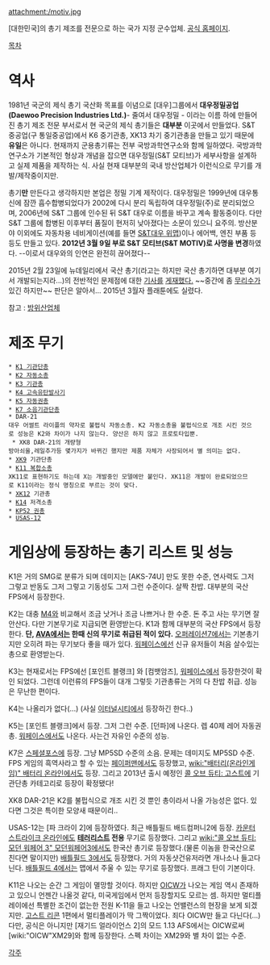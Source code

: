 attachment:/motiv.jpg

[대한민국]의 총기 제조를 전문으로 하는 국가 지정 군수업체. [http://www.sntmotiv.com/ 공식 홈페이지].

[[목차]] 
= 역사 =
1981년 국군의 제식 총기 국산화 목표를 이념으로 [대우]그룹에서 '''대우정밀공업(Daewoo Precision Industries Ltd.)'''- 줄여서 대우정밀 - 이라는 이름 하에 만들어진 총기 제조 전문 부서로서 현 국군의 제식 총기들은 '''대부분''' 이곳에서 만들었다. S&T 중공업(구 통일중공업)에서 K6 중기관총, XK13 차기 중기관총을 만들고 있기 때문에 '''유일'''은 아니다. 현재까지 군용총기류는 전부 국방과학연구소와 함께 일하였다. 국방과학연구소가 기본적인 형상과 개념을 잡으면 대우정밀(S&T 모티브)가 세부사항을 설계하고 실제 제품을 제작하는 식. 사실 현재 대부분의 국내 방산업체가 이런식으로 무기를 개발/제작중이지만.

총기'''만''' 만든다고 생각하지만 본업은 정밀 기계 제작이다. 대우정밀은 1999년에 대우통신에 잠깐 흡수합병되었다가 2002에 다시 분리 독립하여 대우정밀(주)로 분리되었으며, 2006년에 S&T 그룹에 인수된 뒤 S&T 대우로 이름을 바꾸고 계속 활동중이다. 다만 S&T 그룹에 합병된 이후부터 품질이 현저히 낮아졌다는 소문이 있으니 요주의. 방산분야 이외에도 자동차용 네비게이션(예를 들면 [[S&T대우 위맵]])이나 에어백, 엔진 부품 등등도 만들고 있다. '''2012년 3월 9일 부로 S&T 모티브(S&T MOTIV)로 사명을 변경'''하였다. --이로서 대우와의 인연은 완전히 끊어졌다--

2015년 2월 23일에 뉴데일리에서 국산 총기(라고는 하지만 국산 총기하면 대부분 여기서 개발되는지라...)의 전반적인 문제점에 대한 [http://www.newdaily.co.kr/news/article.html?no=235365 기사를] [http://www.newdaily.co.kr/news/article.html?no=236109 게재했다.] ~~중간에 좀 [[조선인민군|무리]][[AK-74|수]]가 있긴 하지만~~ 판단은 알아서... 2015년 3월자 플래툰에도 실렸다.

참고 : [[방위산업체]]

= 제조 무기 =
 * [[K1 기관단총]] 
 * [[K2 자동소총]]
 * [[K3 기관총]]
 * [[K4 고속유탄발사기]]
 * [[K5 자동권총]]
 * [[K7 소음기관단총]]
 * DAR-21
 대우 어썰트 라이플의 약자로 불펍식 자동소총. K2 자동소총을 불펍식으로 개조 시킨 것으로 성능은 K2와 차이가 나지 않는다. 양산은 하지 않고 프로토타입뿐.
  * XK8 DAR-21의 개량형
 방아쇠울,레일추가등 몇가지가 바뀌긴 했지만 제품 자체가 사장되어서 별 의미는 없다.
 * [[XK9]] 기관단총
 * [[K11 복합소총]]
 XK11로 표현하기도 하는데 X는 개발중인 모델에만 붙인다. XK11은 개발이 완료되었으므로 K11이라는 정식 명칭으로 부르는 것이 맞다.
 * [[XK12]] 기관총
 * [[K14 저격소총|K14]] 저격소총
 * [[KP52 권총]]
 * [[USAS-12]]

= 게임상에 등장하는 총기 리스트 및 성능 = 
K1은 거의 SMG로 분류가 되며 데미지는 [AKS-74U] 만도 못한 수준, 연사력도 그저 그렇고 반동도 그저 그렇고 기동성도 그저 그런 수준이다. 살짝 찬밥. 대부분의 국산 FPS에서 등장한다. 

K2는 대충 [[M4]]와 비교해서 조금 낫거나 조금 나쁘거나 한 수준. 돈 주고 사는 무기면 잘 안산다. 다만 기본무기로 지급되면 환영받는다. K1과 함께 대부분의 국산 FPS에서 등장한다. '''단, [[AVA]]에서는 한때 신의 무기로 취급된 적이 있다.''' [[오퍼레이션7]]에서는 기본총기지만 오히려 파는 무기보다 좋을 때가 있다. [[워페이스]]에선 신규 유저들이 처음 살수있는 총으로 환영받는다.

K3는 현재로서는 FPS에선 [포인트 블랭크] 와 [컴뱃암즈], [[워페이스]]에서 등장한것이 확인 되었다. 그런데 이런류의 FPS들이 대개 그렇듯 기관총류는 거의 다 찬밥 취급. 성능은 무난한 편이다. 

K4는 나올리가 없다(...) (사실 [[이터널시티]]에서 등장하긴 한다..)

K5는 [포인트 블랭크]에서 등장. 그저 그런 수준. [던파]에 나온다. 렙 40제 레어 자동권총. [[워페이스]]에서도 나온다. 사는건 자유인 수준의 성능.

K7은 [[스페셜포스]]에 등장. 그냥 MP5SD 수준의 소음. 문제는 데미지도 MP5SD 수준. FPS 게임의 흑역사라고 할 수 있는 [[페이퍼맨]]에서도 등장했고, [[wiki:"배터리(온라인게임)" 배터리 온라인]]에서도 등장. 그리고 2013년 출시 예정인 [[콜 오브 듀티: 고스트]]에 기관단총 카테고리로 등장이 확정됐다!

XK8 DAR-21은 K2를 불펍식으로 개조 시킨 것 뿐인 총이라서 나올 가능성은 없다. 있다면 그것은 특이한 모양새 때문이리..

USAS-12는 [파 크라이 2]에 등장하였다. 최근 배틀필드 배드컴퍼니2에 등장. [[카운터 스트라이크 온라인]]에도 '''[[테러리스트]] 전용''' 무기로 등장했다. 그리고 [[wiki:"콜 오브 듀티: 모던 워페어 3" 모던워페어3]]에서도 한국산 총기로 등장했다.(물론 이놈을 한국산으로 친다면 말이지만)
[[배틀필드 3]]에서도 등장했다. 거의 자동샷건유저라면 개나소나 들고다닌다.
[[배틀필드 4]]에서는 맵에서 주울 수 있는 무기로 등장했다. 프래그 탄이 기본이다.

K11은 나오는 순간 그 게임이 멸망할 것이다. 하지만 [[OICW]]가 나오는 게임 역시 존재하고 있으니 언젠간 나올것 같다, 미국게임에서 먼저 등장할지도 모르는 셈. 하지만 멀티플레이에선 특별한 조건이 없는한 전원 K-11을 들고 나오는 언밸런스의 현장을 보게 되겠지만. [[고스트 리콘]] 1편에서 멀티플레이가 딱 그짝이었다. 죄다 OICW만 들고 다닌다(…) 다만, 공식은 아니지만 [재기드 얼라이언스 2]의 모드 1.13 AFS에서는 OICW로써 [wiki:"OICW"XM29]와 함께 등장한다. 스펙 차이는 XM29와 별 차이 없는 수준.

[[각주]]
